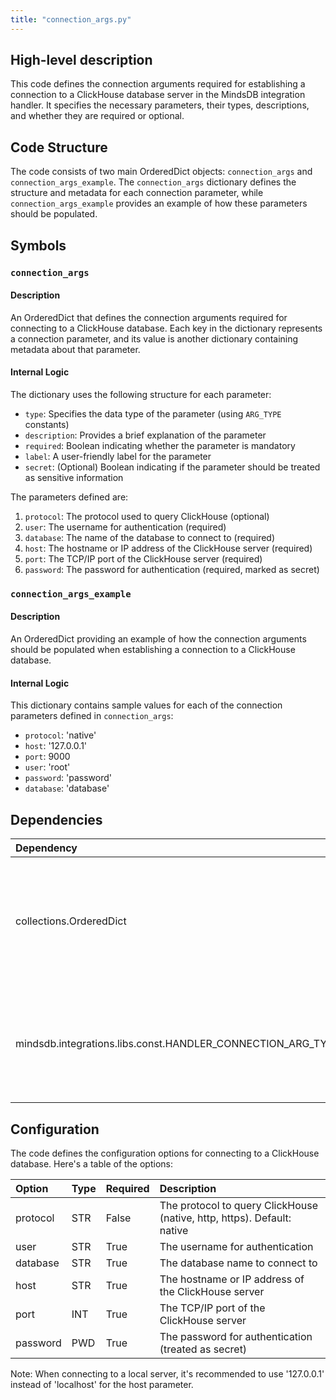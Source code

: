 ```yaml
---
title: "connection_args.py"
---
```


## High-level description
This code defines the connection arguments required for establishing a connection to a ClickHouse database server in the MindsDB integration handler. It specifies the necessary parameters, their types, descriptions, and whether they are required or optional.

## Code Structure
The code consists of two main OrderedDict objects: `connection_args` and `connection_args_example`. The `connection_args` dictionary defines the structure and metadata for each connection parameter, while `connection_args_example` provides an example of how these parameters should be populated.

## Symbols

### `connection_args`
#### Description
An OrderedDict that defines the connection arguments required for connecting to a ClickHouse database. Each key in the dictionary represents a connection parameter, and its value is another dictionary containing metadata about that parameter.

#### Internal Logic
The dictionary uses the following structure for each parameter:
- `type`: Specifies the data type of the parameter (using `ARG_TYPE` constants)
- `description`: Provides a brief explanation of the parameter
- `required`: Boolean indicating whether the parameter is mandatory
- `label`: A user-friendly label for the parameter
- `secret`: (Optional) Boolean indicating if the parameter should be treated as sensitive information

The parameters defined are:
1. `protocol`: The protocol used to query ClickHouse (optional)
2. `user`: The username for authentication (required)
3. `database`: The name of the database to connect to (required)
4. `host`: The hostname or IP address of the ClickHouse server (required)
5. `port`: The TCP/IP port of the ClickHouse server (required)
6. `password`: The password for authentication (required, marked as secret)

### `connection_args_example`
#### Description
An OrderedDict providing an example of how the connection arguments should be populated when establishing a connection to a ClickHouse database.

#### Internal Logic
This dictionary contains sample values for each of the connection parameters defined in `connection_args`:
- `protocol`: 'native'
- `host`: '127.0.0.1'
- `port`: 9000
- `user`: 'root'
- `password`: 'password'
- `database`: 'database'

## Dependencies
| Dependency | Purpose |
|:-----------|:--------|
| collections.OrderedDict | Used to create ordered dictionaries for maintaining the order of connection arguments |
| mindsdb.integrations.libs.const.HANDLER_CONNECTION_ARG_TYPE | Imported as ARG_TYPE, used to specify the data types of connection arguments |

## Configuration
The code defines the configuration options for connecting to a ClickHouse database. Here's a table of the options:

| Option | Type | Required | Description |
|:-------|:-----|:---------|:------------|
| protocol | STR | False | The protocol to query ClickHouse (native, http, https). Default: native |
| user | STR | True | The username for authentication |
| database | STR | True | The database name to connect to |
| host | STR | True | The hostname or IP address of the ClickHouse server |
| port | INT | True | The TCP/IP port of the ClickHouse server |
| password | PWD | True | The password for authentication (treated as secret) |

Note: When connecting to a local server, it's recommended to use '127.0.0.1' instead of 'localhost' for the host parameter.